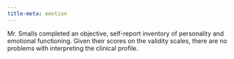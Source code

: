 ```yaml
---
title-meta: emotion
---
```


Mr. Smalls completed an objective, self-report inventory of personality
and emotional functioning. Given their scores on the validity scales,
there are no problems with interpreting the clinical profile.

